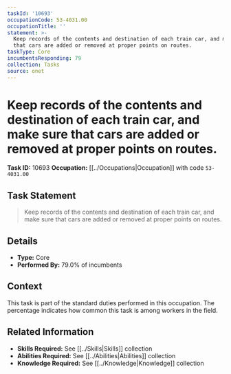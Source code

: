 ```yaml
---
taskId: '10693'
occupationCode: 53-4031.00
occupationTitle: ''
statement: >-
  Keep records of the contents and destination of each train car, and make sure
  that cars are added or removed at proper points on routes.
taskType: Core
incumbentsResponding: 79
collection: Tasks
source: onet
---
```

# Keep records of the contents and destination of each train car, and make sure that cars are added or removed at proper points on routes.

**Task ID:** 10693
**Occupation:** [[../Occupations|Occupation]] with code `53-4031.00`

## Task Statement

> Keep records of the contents and destination of each train car, and make sure that cars are added or removed at proper points on routes.

## Details

- **Type:** Core
- **Performed By:** 79.0% of incumbents

## Context

This task is part of the standard duties performed in this occupation. The percentage indicates how common this task is among workers in the field.

## Related Information

- **Skills Required:** See [[../Skills|Skills]] collection
- **Abilities Required:** See [[../Abilities|Abilities]] collection
- **Knowledge Required:** See [[../Knowledge|Knowledge]] collection
